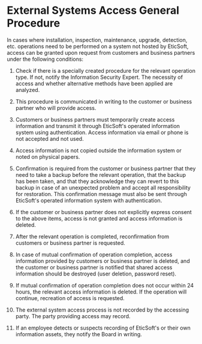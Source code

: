 # External Systems Access General Procedure

In cases where installation, inspection, maintenance, upgrade, detection, etc. operations need to be performed on a system not hosted by EticSoft, access can be granted upon request from customers and business partners under the following conditions:

1. Check if there is a specially created procedure for the relevant operation type. If not, notify the Information Security Expert. The necessity of access and whether alternative methods have been applied are analyzed.

2. This procedure is communicated in writing to the customer or business partner who will provide access.

3. Customers or business partners must temporarily create access information and transmit it through EticSoft's operated information system using authentication. Access information via email or phone is not accepted and not used.

4. Access information is not copied outside the information system or noted on physical papers.

5. Confirmation is required from the customer or business partner that they need to take a backup before the relevant operation, that the backup has been taken, and that they acknowledge they can revert to this backup in case of an unexpected problem and accept all responsibility for restoration. This confirmation message must also be sent through EticSoft's operated information system with authentication.

6. If the customer or business partner does not explicitly express consent to the above items, access is not granted and access information is deleted.

7. After the relevant operation is completed, reconfirmation from customers or business partner is requested.

8. In case of mutual confirmation of operation completion, access information provided by customers or business partner is deleted, and the customer or business partner is notified that shared access information should be destroyed (user deletion, password reset).

9. If mutual confirmation of operation completion does not occur within 24 hours, the relevant access information is deleted. If the operation will continue, recreation of access is requested.

10. The external system access process is not recorded by the accessing party. The party providing access may record.

11. If an employee detects or suspects recording of EticSoft's or their own information assets, they notify the Board in writing.